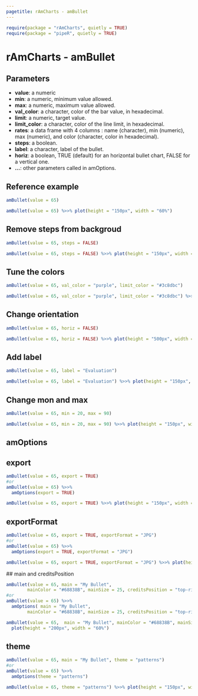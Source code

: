 ```yaml
---
pagetitle: rAmCharts - amBullet
---
```


```r
require(package = "rAmCharts", quietly = TRUE)
require(package = "pipeR", quietly = TRUE)
```

<h1>rAmCharts - amBullet</h1>

## Parameters

* __value__: a numeric
* __min__: a numeric, minimum value allowed.
* __max__: a numeric, maximum value allowed.
* __val_color__: a character, color of the bar value, in hexadecimal.
* __limit__: a numeric, target value.
* __limit_color__: a character, color of the line limit, in hexadecimal.
* __rates__: a data frame with 4 columns : name (character), min (numeric), max (numeric), and color (character, color in hexadecimal).
* __steps__: a boolean.
* __label__: a character, label of the bullet.
* __horiz__: a boolean, TRUE (default) for an horizontal bullet chart, FALSE for a vertical one.
* __...__: other parameters called in amOptions.


## Reference example

```r
amBullet(value = 65)
```
```r
amBullet(value = 65) %>>% plot(height = "150px", width = "60%")
```

## Remove steps from backgroud
```r
amBullet(value = 65, steps = FALSE)
```
```r
amBullet(value = 65, steps = FALSE) %>>% plot(height = "150px", width = "60%")
```

## Tune the colors
```r
amBullet(value = 65, val_color = "purple", limit_color = "#3c8dbc")
```
```r
amBullet(value = 65, val_color = "purple", limit_color = "#3c8dbc") %>>% plot(height = "150px", width = "60%")
```

## Change orientation
```r
amBullet(value = 65, horiz = FALSE)
```
```r
amBullet(value = 65, horiz = FALSE) %>>% plot(height = "500px", width = "150px")
```

## Add label
```r
amBullet(value = 65, label = "Evaluation")
```
```r
amBullet(value = 65, label = "Evaluation") %>>% plot(height = "150px", width = "70%")
```

## Change mon and max
```r
amBullet(value = 65, min = 20, max = 90)
```
```r
amBullet(value = 65, min = 20, max = 90) %>>% plot(height = "150px", width = "60%")
```


<h2 class="partdivtitle">amOptions</h2>

## export
```r
amBullet(value = 65, export = TRUE)
#or
amBullet(value = 65) %>>% 
  amOptions(export = TRUE)
```
```r
amBullet(value = 65, export = TRUE) %>>% plot(height = "150px", width = "60%")
```

## exportFormat 
```r
amBullet(value = 65, export = TRUE, exportFormat = "JPG")
#or
amBullet(value = 65) %>>% 
  amOptions(export = TRUE, exportFormat = "JPG")
```
```r
amBullet(value = 65, export = TRUE, exportFormat = "JPG") %>>% plot(height = "150px", width = "60%")
```

## main and creditsPosition</h2>
```r
amBullet(value = 65, main = "My Bullet",
        mainColor = "#68838B", mainSize = 25, creditsPosition = "top-right")
#or
amBullet(value = 65) %>>% 
  amOptions( main = "My Bullet",
        mainColor = "#68838B", mainSize = 25, creditsPosition = "top-right")
```
```r
amBullet(value = 65,  main = "My Bullet", mainColor = "#68838B", mainSize = 25, creditsPosition = "top-right") %>>%
  plot(height = "200px", width = "60%")
```

## theme
```r
amBullet(value = 65, main = "My Bullet", theme = "patterns")
#or
amBullet(value = 65) %>>% 
  amOptions(theme = "patterns")
```
```r
amBullet(value = 65, theme = "patterns") %>>% plot(height = "150px", width = "60%")
```
